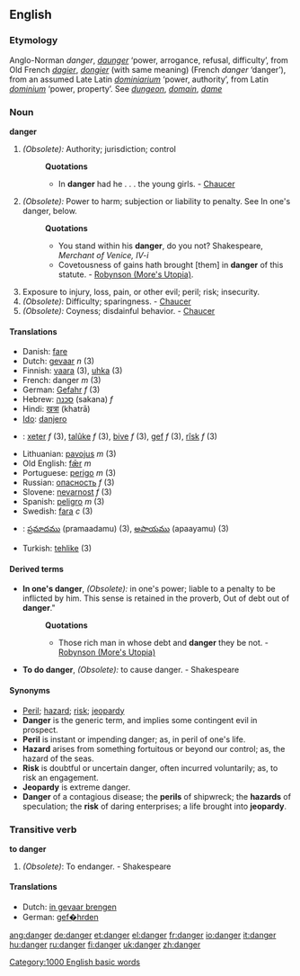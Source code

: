 ==English==

===Etymology===
Anglo-Norman ''danger'', ''[[daunger]]'' ‘power, arrogance, refusal, difficulty’, from Old French ''[[dagier]]'', ''[[dongier]]'' (with same meaning) (French ''danger'' ‘danger’), from an assumed Late Latin ''[[dominiarium]]'' ‘power, authority’, from Latin ''[[dominium]]'' ‘power, property’. See ''[[dungeon]]'', ''[[domain]]'', ''[[dame]]''

===Noun===
'''danger'''

#''(Obsolete):'' Authority; jurisdiction; control
#:'''Quotations'''
#:*In '''danger''' had he . . . the young girls. - [[Chaucer]]
#''(Obsolete):'' Power to harm; subjection or liability to penalty. See In one's danger, below.
#:'''Quotations'''
#:*You stand within his '''danger''', do you not? Shakespeare, ''Merchant of Venice, IV-i''
#:*Covetousness of gains hath brought [them] in '''danger''' of this statute. - [[Robynson (More's Utopia)]].
#Exposure to injury, loss, pain, or other evil; peril; risk; insecurity.
#''(Obsolete):'' Difficulty; sparingness. - [[Chaucer]]
#''(Obsolete):'' Coyness; disdainful behavior. - [[Chaucer]]

====Translations====
{{top}}
*Danish: [[fare]]
*Dutch: [[gevaar]] ''n'' (3)
*Finnish: [[vaara]] (3), [[uhka]] (3)
*French: danger ''m'' (3)
*German: [[Gefahr]] ''f'' (3)
*Hebrew: [[סכנה]] (sakana) ''f''
*Hindi: [[खत्रा]] (khatrā)
*[[Ido]]: [[danjero]]
{{mid}}
*{{ku}}: [[xeter]] ''f'' (3), [[talûke]] ''f'' (3), [[bive]] ''f'' (3), [[gef]] ''f'' (3), [[rîsk]] ''f'' (3)
*Lithuanian: [[pavojus]] ''m'' (3)
*Old English: [[fær|fǣr]] ''m''
*Portuguese: [[perigo]] ''m'' (3)
*Russian: [[опасность]] ''f'' (3)
*Slovene: [[nevarnost]] ''f'' (3)
*Spanish: [[peligro]] ''m'' (3)
*Swedish: [[fara]] ''c'' (3)
*{{te}}: [[ప్రమాదము]] (pramaadamu) (3), [[అపాయము]] (apaayamu) (3)
*Turkish: [[tehlike]] (3)
{{bottom}}

====Derived terms====
*'''In one's danger''', ''(Obsolete):'' in one's power; liable to a penalty to be inflicted by him. This sense is retained in the proverb, Out of debt out of '''danger'''."
*:'''Quotations'''
*:*Those rich man in whose debt and '''danger''' they be not. - [[Robynson (More's Utopia)]]
*'''To do danger''', ''(Obsolete):'' to cause danger. - Shakespeare

====Synonyms====
*[[Peril]]; [[hazard]]; [[risk]]; [[jeopardy]] 
*'''Danger''' is the generic term, and implies some contingent evil in prospect. 
*'''Peril''' is instant or impending danger; as, in peril of one's life. 
*'''Hazard''' arises from something fortuitous or beyond our control; as, the hazard of the seas. 
*'''Risk''' is doubtful or uncertain danger, often incurred voluntarily; as, to risk an engagement. 
*'''Jeopardy''' is extreme danger. 
*'''Danger''' of a contagious disease; the '''perils''' of shipwreck; the '''hazards''' of speculation; the '''risk''' of daring enterprises; a life brought into '''jeopardy'''.

===Transitive verb===
'''to danger'''

#''(Obsolete)'': To endanger. - Shakespeare

====Translations====
*Dutch: [[in gevaar brengen]]
*German: [[gef�hrden]]

[[Category:1000 English basic words]]

[[ang:danger]]
[[de:danger]]
[[et:danger]]
[[el:danger]]
[[fr:danger]]
[[io:danger]]
[[it:danger]]
[[hu:danger]]
[[ru:danger]]
[[fi:danger]]
[[uk:danger]]
[[zh:danger]]